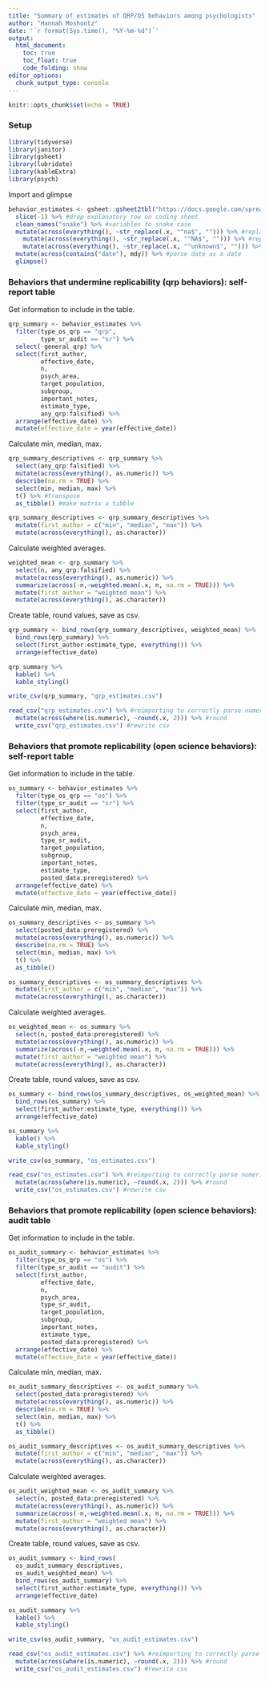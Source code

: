```yaml
---
title: "Summary of estimates of QRP/OS behaviors among psychologists"
author: "Hannah Moshontz"
date: '`r format(Sys.time(), "%Y-%m-%d")`'
output:
  html_document:
    toc: true
    toc_float: true
    code_folding: show
editor_options: 
  chunk_output_type: console
---
```


```r
knitr::opts_chunk$set(echo = TRUE)
```

### Setup

```r
library(tidyverse)
library(janitor)
library(gsheet)
library(lubridate)
library(kableExtra)
library(psych)
```

Import and glimpse
```r
behavior_estimates <- gsheet::gsheet2tbl("https://docs.google.com/spreadsheets/d/1fY6gPYEY3283W3RPT1u5DmMwuAc-mFZoDdfUb4vcvEI/edit#gid=1789844879") %>% 
  slice(-1) %>% #drop explanatory row on coding sheet
  clean_names("snake") %>% #variables to snake case
  mutate(across(everything(), ~str_replace(.x, "^na$", ""))) %>% #replace "na" with null
    mutate(across(everything(), ~str_replace(.x, "^NA$", ""))) %>% #replace "NA" with null
    mutate(across(everything(), ~str_replace(.x, "^unknown$", ""))) %>% #replace "unknown" with null
  mutate(across(contains("date"), mdy)) %>% #parse date as a date
  glimpse() 
```

### Behaviors that undermine replicability (qrp behaviors): self-report table

Get information to include in the table.
```r
qrp_summary <- behavior_estimates %>% 
  filter(type_os_qrp == "qrp",
         type_sr_audit == "sr") %>% 
  select(-general_qrp) %>% 
  select(first_author,
         effective_date,
         n,
         psych_area,
         target_population,
         subgroup,
         important_notes,
         estimate_type,
         any_qrp:falsified) %>% 
  arrange(effective_date) %>% 
  mutate(effective_date = year(effective_date)) 
```

Calculate min, median, max.
```r
qrp_summary_descriptives <- qrp_summary %>% 
  select(any_qrp:falsified) %>% 
  mutate(across(everything(), as.numeric)) %>% 
  describe(na.rm = TRUE) %>% 
  select(min, median, max) %>% 
  t() %>% #transpose
  as_tibble() #make matrix a tibble

qrp_summary_descriptives <- qrp_summary_descriptives %>% 
  mutate(first_author = c("min", "median", "max")) %>%
  mutate(across(everything(), as.character))
```

Calculate weighted averages.
```r
weighted_mean <- qrp_summary %>% 
  select(n, any_qrp:falsified) %>% 
  mutate(across(everything(), as.numeric)) %>% 
  summarize(across(-n,~weighted.mean(.x, n, na.rm = TRUE))) %>% 
  mutate(first_author = "weighted mean") %>%  
  mutate(across(everything(), as.character))
```

Create table, round values, save as csv.
```r
qrp_summary <- bind_rows(qrp_summary_descriptives, weighted_mean) %>%
  bind_rows(qrp_summary) %>% 
  select(first_author:estimate_type, everything()) %>%
  arrange(effective_date)

qrp_summary %>% 
  kable() %>% 
  kable_styling()

write_csv(qrp_summary, "qrp_estimates.csv")

read_csv("qrp_estimates.csv") %>% #reimporting to correctly parse numeric
  mutate(across(where(is.numeric), ~round(.x, 2))) %>% #round
  write_csv("qrp_estimates.csv") #rewrite csv

```


### Behaviors that promote replicability (open science behaviors): self-report table

Get information to include in the table.
```r
os_summary <- behavior_estimates %>% 
  filter(type_os_qrp == "os") %>% 
  filter(type_sr_audit == "sr") %>% 
  select(first_author,
         effective_date,
         n,
         psych_area,
         type_sr_audit,
         target_population,
         subgroup,
         important_notes,
         estimate_type,
         posted_data:preregistered) %>% 
  arrange(effective_date) %>% 
  mutate(effective_date = year(effective_date)) 
```

Calculate min, median, max.
```r
os_summary_descriptives <- os_summary %>% 
  select(posted_data:preregistered) %>% 
  mutate(across(everything(), as.numeric)) %>% 
  describe(na.rm = TRUE) %>% 
  select(min, median, max) %>% 
  t() %>% 
  as_tibble()

os_summary_descriptives <- os_summary_descriptives %>% 
  mutate(first_author = c("min", "median", "max")) %>%
  mutate(across(everything(), as.character))
```

Calculate weighted averages.
```r
os_weighted_mean <- os_summary %>% 
  select(n, posted_data:preregistered) %>% 
  mutate(across(everything(), as.numeric)) %>% 
  summarize(across(-n,~weighted.mean(.x, n, na.rm = TRUE))) %>% 
  mutate(first_author = "weighted mean") %>%  
  mutate(across(everything(), as.character))
```

Create table, round values, save as csv.
```r
os_summary <- bind_rows(os_summary_descriptives, os_weighted_mean) %>%
  bind_rows(os_summary) %>% 
  select(first_author:estimate_type, everything()) %>%
  arrange(effective_date)

os_summary %>% 
  kable() %>% 
  kable_styling()

write_csv(os_summary, "os_estimates.csv")

read_csv("os_estimates.csv") %>% #reimporting to correctly parse numeric
  mutate(across(where(is.numeric), ~round(.x, 2))) %>% #round
  write_csv("os_estimates.csv") #rewrite csv
```


### Behaviors that promote replicability (open science behaviors): audit table

Get information to include in the table.
```r
os_audit_summary <- behavior_estimates %>% 
  filter(type_os_qrp == "os") %>% 
  filter(type_sr_audit == "audit") %>% 
  select(first_author,
         effective_date,
         n,
         psych_area,
         type_sr_audit,
         target_population,
         subgroup,
         important_notes,
         estimate_type,
         posted_data:preregistered) %>% 
  arrange(effective_date) %>% 
  mutate(effective_date = year(effective_date)) 
```

Calculate min, median, max.
```r
os_audit_summary_descriptives <- os_audit_summary %>% 
  select(posted_data:preregistered) %>% 
  mutate(across(everything(), as.numeric)) %>% 
  describe(na.rm = TRUE) %>% 
  select(min, median, max) %>% 
  t() %>% 
  as_tibble()

os_audit_summary_descriptives <- os_audit_summary_descriptives %>% 
  mutate(first_author = c("min", "median", "max")) %>%
  mutate(across(everything(), as.character))
```

Calculate weighted averages.
```r
os_audit_weighted_mean <- os_audit_summary %>% 
  select(n, posted_data:preregistered) %>% 
  mutate(across(everything(), as.numeric)) %>% 
  summarize(across(-n,~weighted.mean(.x, n, na.rm = TRUE))) %>% 
  mutate(first_author = "weighted mean") %>%  
  mutate(across(everything(), as.character))
```

Create table, round values, save as csv.
```r
os_audit_summary <- bind_rows(
  os_audit_summary_descriptives, 
  os_audit_weighted_mean) %>%
  bind_rows(os_audit_summary) %>% 
  select(first_author:estimate_type, everything()) %>%
  arrange(effective_date)

os_audit_summary %>% 
  kable() %>% 
  kable_styling()

write_csv(os_audit_summary, "os_audit_estimates.csv")

read_csv("os_audit_estimates.csv") %>% #reimporting to correctly parse numeric
  mutate(across(where(is.numeric), ~round(.x, 2))) %>% #round
  write_csv("os_audit_estimates.csv") #rewrite csv
```


